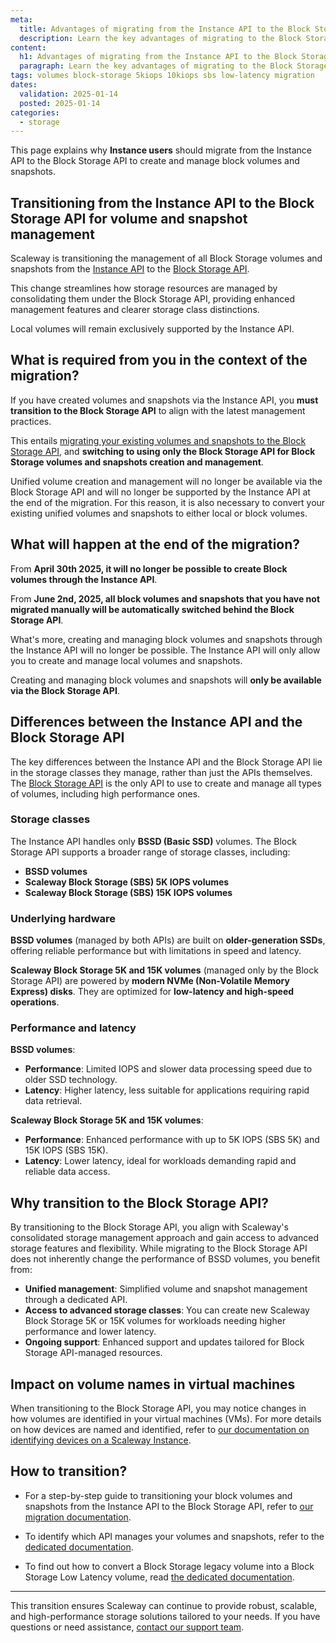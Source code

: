```yaml
---
meta:
  title: Advantages of migrating from the Instance API to the Block Storage API for managing block volumes and snapshots
  description: Learn the key advantages of migrating to the Block Storage API for managing your Block Storage volumes and snapshots.
content:
  h1: Advantages of migrating from the Instance API to the Block Storage API for managing block volumes and snapshots
  paragraph: Learn the key advantages of migrating to the Block Storage API for managing your Block Storage volumes and snapshots.
tags: volumes block-storage 5kiops 10kiops sbs low-latency migration
dates:
  validation: 2025-01-14
  posted: 2025-01-14
categories:
  - storage
---
```


This page explains why **Instance users** should migrate from the Instance API to the Block Storage API to create and manage block volumes and snapshots.

<Macro id="block-storage-no-migration-for-k8s" />

## Transitioning from the Instance API to the Block Storage API for volume and snapshot management

Scaleway is transitioning the management of all Block Storage volumes and snapshots from the [Instance API](https://www.scaleway.com/en/developers/api/instance/) to the [Block Storage API](https://www.scaleway.com/en/developers/api/block/).

This change streamlines how storage resources are managed by consolidating them under the Block Storage API, providing enhanced management features and clearer storage class distinctions.

Local volumes will remain exclusively supported by the Instance API.

## What is required from you in the context of the migration?

If you have created volumes and snapshots via the Instance API, you **must transition to the Block Storage API** to align with the latest management practices.

This entails [migrating your existing volumes and snapshots to the Block Storage API](/compute/instances/how-to/migrate-volumes-snapshots-to-sbs/), and **switching to using only the Block Storage API for Block Storage volumes and snapshots creation and management**.

<Message type="important">
  Unified volume creation and management will no longer be available via the Block Storage API and will no longer be supported by the Instance API at the end of the migration. For this reason, it is also necessary to convert your existing unified volumes and snapshots to either local or block volumes.
</Message>

## What will happen at the end of the migration?

From **April 30th 2025, it will no longer be possible to create Block volumes through the Instance API**.

From **June 2nd, 2025, all block volumes and snapshots that you have not migrated manually will be automatically switched behind the Block Storage API**.

What's more, creating and managing block volumes and snapshots through the Instance API will no longer be possible. The Instance API will only allow you to create and manage local volumes and snapshots.

Creating and managing block volumes and snapshots will **only be available via the Block Storage API**.

## Differences between the Instance API and the Block Storage API

The key differences between the Instance API and the Block Storage API lie in the storage classes they manage, rather than just the APIs themselves. The [Block Storage API](https://www.scaleway.com/en/developers/api/block/) is the only API to use to create and manage all types of volumes, including high performance ones.

### Storage classes

The Instance API handles only **BSSD (Basic SSD)** volumes.
The Block Storage API supports a broader range of storage classes, including:

  - **BSSD volumes**
  - **Scaleway Block Storage (SBS) 5K IOPS volumes**
  - **Scaleway Block Storage (SBS) 15K IOPS volumes**

### Underlying hardware

**BSSD volumes** (managed by both APIs) are built on **older-generation SSDs**, offering reliable performance but with limitations in speed and latency.

**Scaleway Block Storage 5K and 15K volumes** (managed only by the Block Storage API) are powered by **modern NVMe (Non-Volatile Memory Express) disks**. They are optimized for **low-latency and high-speed operations**.

### Performance and latency

**BSSD volumes**:

  - **Performance**: Limited IOPS and slower data processing speed due to older SSD technology.
  - **Latency**: Higher latency, less suitable for applications requiring rapid data retrieval.

**Scaleway Block Storage 5K and 15K volumes**:

  - **Performance**: Enhanced performance with up to 5K IOPS (SBS 5K) and 15K IOPS (SBS 15K).
  - **Latency**: Lower latency, ideal for workloads demanding rapid and reliable data access.

## Why transition to the Block Storage API?

By transitioning to the Block Storage API, you align with Scaleway's consolidated storage management approach and gain access to advanced storage features and flexibility. While migrating to the Block Storage API does not inherently change the performance of BSSD volumes, you benefit from:

- **Unified management**: Simplified volume and snapshot management through a dedicated API.
- **Access to advanced storage classes**: You can create new Scaleway Block Storage 5K or 15K volumes for workloads needing higher performance and lower latency.
- **Ongoing support**: Enhanced support and updates tailored for Block Storage API-managed resources.

## Impact on volume names in virtual machines

When transitioning to the Block Storage API, you may notice changes in how volumes are identified in your virtual machines (VMs). For more details on how devices are named and identified, refer to [our documentation on identifying devices on a Scaleway Instance](/compute/instances/reference-content/identify-devices/).

## How to transition?

- For a step-by-step guide to transitioning your block volumes and snapshots from the Instance API to the Block Storage API, refer to [our migration documentation](/compute/instances/how-to/migrate-volumes-snapshots-to-sbs/).

- To identify which API manages your volumes and snapshots, refer to the [dedicated documentation](/storage/block/api-cli/identifying-volume-snapshot-api/).

- To find out how to convert a Block Storage legacy volume into a Block Storage Low Latency volume, read [the dedicated documentation](/faq/blockstorage/#how-can-i-convert-a-block-storage-legacy-volume-into-a-block-storage-low-latency-volume).

---

This transition ensures Scaleway can continue to provide robust, scalable, and high-performance storage solutions tailored to your needs. If you have questions or need assistance, [contact our support team](https://console.scaleway.com/support/tickets/create).